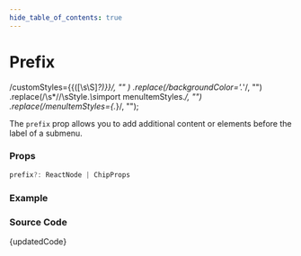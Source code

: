 ```yaml
---
hide_table_of_contents: true
---
```



# Prefix

  /customStyles=\{\{([\s\S]*?)\}\}/,
  ""
)
  .replace(/backgroundColor='.*'/, "")
  .replace(/\s*\/\/\sStyle.*\s*import menuItemStyles.*/, "")
  .replace(/menuItemStyles={.*}/, "");

The `prefix` prop allows you to add additional content or elements before the label of a submenu.

### Props

```ts noCopy
prefix?: ReactNode | ChipProps
```

### Example

<BrowserWindow url="/vertical-menu/submenu/prefix">
  <Provider>
    <Prefix />
  </Provider>
</BrowserWindow>

### Source Code

<TsToJsCodeSnippet>{updatedCode}</TsToJsCodeSnippet>
